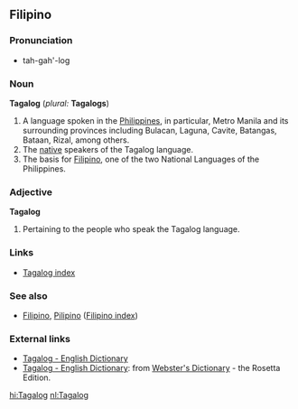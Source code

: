 ==Filipino==

===Pronunciation===
*tah-gah'-log

===Noun===
{{wikipedia}}
'''Tagalog'''  (''plural:'' '''Tagalogs''')
# A language spoken in the [[Philippines]], in particular, Metro Manila and its surrounding provinces including Bulacan, Laguna, Cavite, Batangas, Bataan, Rizal, among others.
# The [[native]] speakers of the Tagalog language.
# The basis for [[Filipino]], one of the two National Languages of the Philippines.

===Adjective===
'''Tagalog'''
# Pertaining to the people who speak the Tagalog language.

===Links===
*[[Wiktionary:Tagalog index|Tagalog index]]

===See also===
*[[Filipino]], [[Pilipino]] ([[Wiktionary:Filipino index|Filipino index]])

===External links===
{{interwiktionary|code=tl}}
*[http://www.tagalog-dictionary.com Tagalog - English Dictionary]
*[http://www.websters-online-dictionary.org/definition/Tagalog-english/ Tagalog - English Dictionary]: from [http://www.websters-online-dictionary.org/ Webster's Dictionary] - the Rosetta Edition.

[[hi:Tagalog]]
[[nl:Tagalog]]